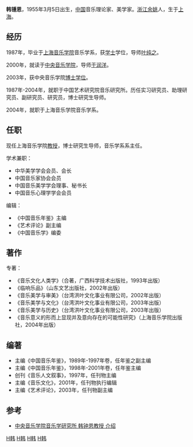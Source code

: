 '''韩锺恩'''，1955年3月5日出生，[[中国|中国]]音乐理论家、美学家。[[浙江|浙江]][[余姚|余姚]]人，生于[[上海|上海]]。
==经历==
1987年，毕业于[[上海音乐学院|上海音乐学院]]音乐学系，获[[学士|学士]]学位，导师[[叶纯之|叶纯之]]。

2000年，就读于[[中央音乐学院|中央音乐学院]]，导师[[于润洋|于润洋]]。

2003年，获中央音乐学院[[博士|博士]][[学位|学位]]。

1987年-2004年，就职于中国艺术研究院音乐研究所。历任实习研究员、助理研究员、副研究员、研究员，博士研究生导师。

2004年，就职于上海音乐学院音乐学系。

==任职==
现任上海音乐学院[[教授|教授]]，博士研究生导师，音乐学系系主任。

学术兼职：
*中华美学学会会员、会长
*中国音乐家协会会员
*中国音乐美学学会理事、秘书长
*中国音乐心理学学会会员

编辑：
*《中国音乐年鉴》主编
*《艺术评论》副主编
*《中国音乐学》编委

==著作==

专著：
*《音乐文化人类学》（合著，广西科学技术出版社，1993年出版）
*《临响乐品》（山东文艺出版社，2002年出版）
*《音乐美学与审美》（台湾洪叶文化事业有限公司，2002年出版）
*《音乐美学与文化》（台湾洪叶文化事业有限公司，2003年出版）
*《音乐美学与历史》（台湾洪叶文化事业有限公司，2003年出版）
*《音乐意义的形而上显现并及意向存在的可能性研究》（上海音乐学院出版社，2004年出版）

==编著==
*主编《中国音乐年鉴》，1989年-1997年卷，任年鉴之副主编
*主编《中国音乐年鉴》，1998年-2001年卷，任年鉴主编
*创刊《音乐人文叙事》，1997年，任刊物主编
*主编《音乐文化》，2001年，任刊物执行编辑
*主编《艺术评论》，2003年，任刊物副主编

==参考==
* [https://web.archive.org/web/20071006232407/http://iom.ccom.edu.cn/lxkt_people.asp?r_id=19 中央音乐学院音乐学研究所 韩钟恩教授 介绍]

[[Category:中国音乐家|H韩]]
[[Category:1955年出生|H韩]]
[[Category:上海人|H韩]]
[[Category:余姚人|H韩]]